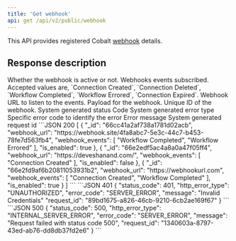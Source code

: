 ```yaml
---
title: 'Get webhook'
api: get /api/v2/public/webhook
---
```


This API provides registered Cobalt [webhook](https://app.gocobalt.io/webhooks) details. 

## Response description

<Tabs>
  <Tab title="200">
    <ResponseField name="is_enabled" type="boolean">
     Whether the webhook is active or not.
    </ResponseField>
    <ResponseField name="webhook_events" type="array">
  Webhooks events subscribed. Accepted values are, `Connection Created`, `Connection Deleted`, `Workflow Completed`, `Workflow Errored`, `Connection Expired`.
  </ResponseField>
      <ResponseField name="webhook_url" type="string">
     Webhook URL to listen to the events.
    </ResponseField>
      <ResponseField name="webhook_body" type="object">
     Payload for the webhook.
    </ResponseField>
        <ResponseField name="_id" type="string">
     Unique ID of the webhook.
    </ResponseField>
  </Tab>
  <Tab title="Error">
    <ResponseField name="status_code" type="integer">
    System generated status Code
    </ResponseField>
    <ResponseField name="http_error_type" type="string">
    System generated error type
    </ResponseField>
    <ResponseField name="error_code" type="string">
    Specific error code to identify the error
    </ResponseField>
    <ResponseField name="message" type="string">
    Error message
    </ResponseField>
    <ResponseField name="request_id" type="string">
    System generated request id
    </ResponseField>
  </Tab>
</Tabs>

<ResponseExample>
```JSON 200
[
    {
        "_id": "66cc41a2af738a1781d02acb",
        "webhook_url": "https://webhook.site/4fa8abc7-5e3c-44c7-b453-78fe7d563fb4",
        "webhook_events": [
            "Workflow Completed",
            "Workflow Errored"
        ],
        "is_enabled": true
    },
    {
        "_id": "66e2edf5ac4a8a0a47f05ff4",
        "webhook_url": "https://deveshanand.com/",
        "webhook_events": [
            "Connection Created"
        ],
        "is_enabled": false
    },
    {
        "_id": "66e2fd9af6b20811053931b2",
        "webhook_url": "https://webhookurl.com",
        "webhook_events": [
            "Connection Created",
            "Workflow Completed"
        ],
        "is_enabled": true
    }
]
```
```JSON 401
{
    "status_code": 401,
    "http_error_type": "UNAUTHORIZED",
    "error_code": "SERVER_ERROR",
    "message": "Invalid Credentials"
    "request_id": "89bd1675-a826-46cb-9210-6cb2ae169f67"
}
```
```JSON 500
{
    "status_code": 500,
    "http_error_type": "INTERNAL_SERVER_ERROR",
    "error_code": "SERVER_ERROR",
    "message": "Request failed with status code 500",
    "request_id": "1340603a-8797-43ed-ab76-dd8db37fd2e6"
}
```
</ ResponseExample>
